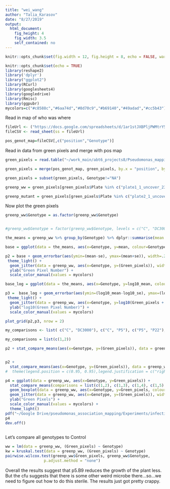 ```yaml
---
title: "wei_wang"
author: "Talia_Karasov"
date: "8/27/2019"
output: 
  html_document: 
    fig_height: 4
    fig_width: 3.5
    self_contained: no
---
```


```r
knitr::opts_chunk$set(fig.width = 12, fig.height = 8, echo = FALSE, warning = FALSE, message = FALSE, cache = TRUE)
```

```r
knitr::opts_chunk$set(echo = TRUE)
library(reshape2)
library('dplyr')
library("ggplot2")
library(RCurl)
library(googlesheets4)
library(googledrive)
library(Rmisc)
library(ggpubr)
mycolors=c("#c8588c","#6aa74d","#8d70c9","#b69140","#49adad","#cc5b43")
```

Read in map of who was where
```r
fileUrl <- ("https://docs.google.com/spreadsheets/d/1ar1stJXBPljPWMtrY5QcABxTfU-0Wv7GUyQ6Y6AbXvI/edit#gid=0")
fileCSV <- read_sheet(ss = fileUrl)

pos_genot_map=fileCSV[,c("position","Genotype")]

```

Read in data from green pixels and merge with pos map
```r
green_pixels = read.table("~/work_main/abt6_projects8/Pseudomonas_mapping/data/infection_experiments/august_2019/process_pixels_all.txt", sep="\t", header=T)

green_pixels = merge(pos_genot_map, green_pixels, by.x = "position", by.y = "position")

green_pixels = subset(green_pixels, Genotype!="NA")

greenp_ww = green_pixels[green_pixels$Plate %in% c("plate1_1_uncover_23082019", "plate1_2_uncover_2382019"),]

greenp_mutant = green_pixels[green_pixels$Plate %in% c("plate2_1_uncover_2382019", "plate3_2_uncover_2382019"),]


```

Now plot the green pixels
```r
greenp_ww$Genotype = as.factor(greenp_ww$Genotype)


#greenp_ww$Genotype = factor(greenp_ww$Genotype, levels = c("C", "DC3000", "WT", "AVRE", "HRC"))

the_means = greenp_ww %>% group_by(Genotype) %>% dplyr::summarise(mean = mean(Green_pixels, na.rm=T), sd = sd(Green_pixels, na.rm=T), se = sd(Green_pixels, na.rm=T) / length(Green_pixels), log10_mean = mean(log10(Green_pixels + 1), na.rm = T), log10_se =  sd(log10(Green_pixels + 1))/length(Green_pixels))

base = ggplot(data = the_means, aes(x=Genotype, y=mean, colour=Genotype))

p2 = base + geom_errorbar(aes(ymin=(mean-se), ymax=(mean+se)), width=.25) +
 theme_light() + 
  geom_jitter(data = greenp_ww, aes(x=Genotype, y=(Green_pixels)), width=0.1, alpha=0.5) + 
  ylab("Green Pixel Number") +
  scale_color_manual(values = mycolors) 

base_log = ggplot(data = the_means, aes(x=Genotype, y=log10_mean, colour=Genotype))

p3 =  base_log + geom_errorbar(aes(ymin=(log10_mean-log10_se), ymax=(log10_mean+log10_se)), width=.25) +
 theme_light() + 
  geom_jitter(data = greenp_ww, aes(x=Genotype, y=log10(Green_pixels + 1)), width=0.1, alpha=0.5) + 
  ylab("log10(Green Pixel Number)") +
  scale_color_manual(values = mycolors) 

plot_grid(p2,p3, nrow = 2)

my_comparisons <- list( c("C", "DC3000"), c("C", "P5"), c("P5", "P22"), c("P5", "P13"))

my_comparisons = list(c(1,2))

p2 + stat_compare_means(aes(x=Genotype, y=(Green_pixels)), data = greenp_ww)


p2 + 
  stat_compare_means(aes(x=Genotype, y=(Green_pixels)), data = greenp_ww)
#  theme(legend.position = c(0.95, 0.95),legend.justification = c("right", "top")

```

```r
p4 = ggplot(data = greenp_ww, aes(x=Genotype, y=Green_pixels)) +
  stat_compare_means(comparisons = list(c(1,2), c(1,3), c(1,4), c(1,5), c(4,5), c(3,5)), method = "wilcox.test") +
  geom_boxplot(data = greenp_ww, aes(x=Genotype, y=Green_pixels, colour=Genotype)) +
  geom_jitter(data = greenp_ww, aes(x=Genotype, y=(Green_pixels)), width=0.1, alpha=0.5) + 
  ylab("Green Pixels") + 
  scale_color_manual(values = mycolors) + 
  theme_light()
pdf("~/Google Drive/pseudomonas_association_mapping/Experiments/infection_8.2019/ww_8_2019_scatter.pdf", useDingbats = FALSE, family = "ArialMT")
p4
dev.off()
      
```
Let's compare all genotypes to Control
```r
ww = lm(data = greenp_ww, (Green_pixels) ~ Genotype)
kw = kruskal.test(data = greenp_ww, (Green_pixels) ~ Genotype)
pairwise.wilcox.test(greenp_ww$Green_pixels, greenp_ww$Genotype,
                 p.adjust.method = "none")
```

Overall the results suggest that p5.B9 reduces the growth of the plant less. But the cfu suggests that there is some other weird microbe there...so...we need to figure out how to do this sterile. The results just got pretty crappy.
